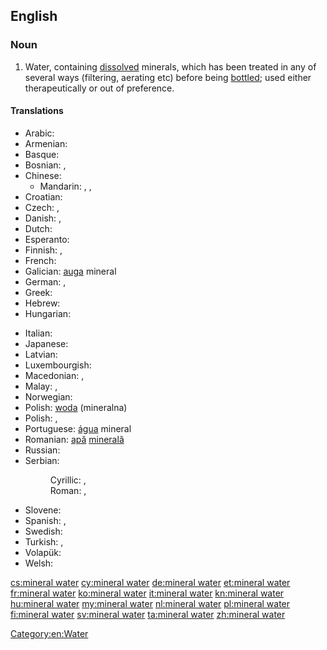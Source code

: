 ==English==
{{wikipedia}}

===Noun===
{{en-noun|sg=[[mineral]] [[water]]}}

# Water, containing [[dissolved]] minerals, which has been treated in any of several ways (filtering, aerating etc) before being [[bottle]]d; used either therapeutically or out of preference.

====Translations====
{{trans-top|water containing dissolved minerals}}
* Arabic: {{t|ar|ماء معدني|m|tr=maa' ma3diniy}}
* Armenian: {{t-|hy|հանքային ջուր|tr=hank'ayin ǰur|sc=Armn}}
* Basque: {{t|eu|ur mineral}}
* Bosnian: {{t|bs|kisela voda|f}}, {{t|bs|mineralna voda|f}}
* Chinese:
** Mandarin: {{t-|cmn|礦泉水|sc=Hani}}, {{t-|cmn|矿泉水|tr=kuàngquán shuǐ|sc=Hani}}, {{zh-ts|礦泉水|矿泉水|tr=kuàngquánshuǐ}}
* Croatian: {{t|hr|mineralna voda|f}}
* Czech: {{t|cs|minerálka|f}}, {{t|cs|minerální voda|f}}
* Danish: {{t-|da|danskvand|n|c}},  {{t|da|mineralvand|n|c}}
* Dutch: {{t-|nl|mineraalwater|n}}
* Esperanto: {{t-|eo|mineralakvo|xs=Esperanto}}
* Finnish: {{t-|fi|lähdevesi}}, {{t+|fi|vesi}}
* French: {{t+|fr|eau minérale|f}}
* Galician: [[auga]] mineral {{f}}
* German: {{t+|de|Mineralwasser|n}}, {{t+|de|Wasser|n}}
* Greek: {{t|el|μεταλλικό νερό|n|tr=metallikó neró|sc=Grek}}
* Hebrew: {{t|he|מים מינרלים|m|p|tr=máyim minerálim|sc=Hebr}}
* Hungarian: {{t+|hu|ásványvíz}}
{{trans-mid}}
* Italian: {{t-|it|acqua minerale|f}}
* Japanese: {{t|ja|ミネラルウォーター|tr=mineraruwōtā}}
* Latvian: {{t|lv|mineralūdens|xs=Latvian}}
* Luxembourgish: {{t|lb|Mineralwaasser}}
* Macedonian: {{t|mk|кисела вода|f|tr=kísela voda|sc=Cyrl}}, {{t|mk|минерална вода|f|tr=minerálna vóda|sc=Cyrl}}
* Malay: {{t|ms|air mineral}}, {{t|ms|air semulajadi}}
* Norwegian: {{t|no|mineralvann|n}}
* Polish: [[woda]] (mineralna) {{f}}
* Polish: {{t-|pl|woda mineralna|f}}, {{t|pl|woda|f}}
* Portuguese: [[água]] mineral {{f}}
* Romanian: [[apă]] [[mineral|minerală]] {{f}}
* Russian: {{t+|ru|минеральная вода|f|tr=minerál’naja vodá|sc=Cyrl}}
* Serbian:
*: Cyrillic: {{t|sr|кисела вода|f}}, {{t|sr|минерална вода|f}}
*: Roman: {{t|sr|kisela voda|f}}, {{t|sr|mineralna voda|f}}
* Slovene: {{t|sl|mineralna voda|f}}
* Spanish: {{t|es|agua mineral|f}}, {{t|es|agua mineralizada|f}}
* Swedish: {{t+|sv|mineralvatten|n}}
* Turkish: {{t|tr|maden suyu}}, {{t+|tr|soda}}
* Volapük: {{t|vo|minavat}}
* Welsh: {{t|cy|dŵr mineral|m}}
{{trans-bottom}}

[[Category:en:Water]]

[[cs:mineral water]]
[[cy:mineral water]]
[[de:mineral water]]
[[et:mineral water]]
[[fr:mineral water]]
[[ko:mineral water]]
[[it:mineral water]]
[[kn:mineral water]]
[[hu:mineral water]]
[[my:mineral water]]
[[nl:mineral water]]
[[pl:mineral water]]
[[fi:mineral water]]
[[sv:mineral water]]
[[ta:mineral water]]
[[zh:mineral water]]